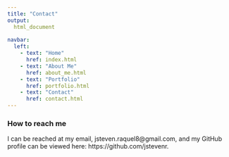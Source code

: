 ```yaml
---
title: "Contact"
output:
  html_document
  
navbar:
  left:
    - text: "Home"
      href: index.html
    - text: "About Me"
      href: about_me.html
    - text: "Portfolio"
      href: portfolio.html
    - text: "Contact"
      href: contact.html
---
```


### How to reach me

I can be reached at my email, jsteven.raquel8@gmail.com, and my GitHub profile can be viewed here: https://github.com/jstevenr.


